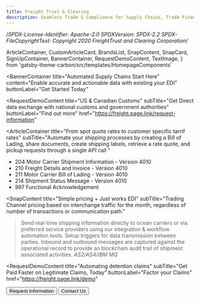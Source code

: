 ```yaml
---
title: Freight Trust & Clearing
description: Seamless Trade & Compliance for Supply Chains, Trade Finance & Logistics
---
```

/*SPDX-License-Identifier: Apache-2.0
SPDXVersion: SPDX-2.2
SPDX-FileCopyrightText: Copyright 2020 FreightTrust and Clearing Corporation*/

  ArticleContainer,
  CustomArticleCard,
  BrandsList,
  SnapContent,
  SnapCard,
  SignUpContainer,
  BannerContainer,
  RequestDemoContent,
  TextImage,
} from 'gatsby-theme-carbon/src/templates/HomepageComponents'


<BannerContainer
  title="Automated Supply Chains Start Here"
  content="Enable accurate and actionable data with existing your EDI"
  buttonLabel="Get Started Today"
>

</BannerContainer>

<RequestDemoContent
  title="US & Canadian Customs"
  subTitle="Get Direct data exchange with national customs and government authorities"
  buttonLabel="Find out more"
  href="https://freight.page.link/request-information"
></RequestDemoContent>

<ArticleContainer
  title="From spot quote rates to customer specific tarrif rates"
  subTitle="Automate your shipping processes by creating a Bill of Lading, share documents, create shipping labels, retrieve a rate quote, and pickup requests through a single API call
  "
>
- 204 Motor Carrier Shipment Information - Version 4010 <br />
- 210 Freight Details and Invoice - Version 4010 <br />
- 211 Motor Carrier Bill of Lading - Version 4010 <br />
- 214 Shipment Status Message - Version 4010 <br />
- 997 Functional Acknowledgement <br />

</ArticleContainer>

<SnapContent
  title="Simple pricing + Just works EDI"
  subTitle="Trading Channel pricing based on interchange traffic for the month, regardless of number of transactions or communication path."
>

  <Row>
    <Column colSm={12} colMd={6} colLg={6}>
      <SnapCard
        title="EDI Data exchange"
        buttonLabel="B2B Messages"
        content="Easily share job related information across your network, keeping yourself and your trading communities better informed and able to make more timely decisions."
        href="https://freight.page.link/snap-find-out-more"
      />
    </Column>
    <Column colSm={12} colMd={6} colLg={6}>
      <SnapCard
        title="Customs compliance"
        buttonLabel="From Regulations to Trade"
        content="Direct data exchange with national customs and government authorities keeps you compliant with global regulatory requirements."
        href="https://freight.page.link/snap-find-out-more"
      />
    </Column>
    <Column colSm={12} colMd={6} colLg={6}>
      <SnapCard
        title="Spend analysis, budgeting & reporting"
        buttonLabel="Evaluate the Freight Index"
        content="Evaluate performance vs cost relative to the market using the Drewry Container Freight Benchmark Index. "
        href="https://freight.page.link/snap-find-out-more"
      />
    </Column>
    <Column colSm={12} colMd={6} colLg={6}>
      <SnapCard
        title="Adhere to any partner-specific EDI format/specification"
        buttonLabel="Get Started"
        content="Get instant validation details per message, segment and data element. Generate 997, 999, TA1 or CONTRL acknowledgments based on work-flow defined parameters."
        href="https://freight.page.link/snap-find-out-more"
      />
    </Column>

  </Row>
</SnapContent>

<Row>
<Column colMd={3} colLg={10}>


> Send real-time shipping information directly to ocean carriers or via preferred service providers using
> our integration & workflow automation tools. Setup triggers for data transmission between parties. 
> Inbound and outbound messages are captured against the operational record to provide an 
> blockchain audit trail of shipment associated activities.
> <cite>AS2/AS4/IBM MQ</cite>

</Column>

</Row>

  <RequestDemoContent
  title="Automating detention claims"
  subTitle="Get Paid Faster on Legitimate Claims, Today"
  buttonLabel="Factor your Claims"
  href="https://freight.page.link/demo"
>

  <Button href="https://freight.page.link/request-information" kind="secondary">
    Request Information
  </Button>
  <Button href="https://freight.page.link/request-information" kind="tertiary">
    Contact Us
  </Button>
</RequestDemoContent>
